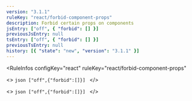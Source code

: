 ```yaml
---
version: "3.1.1"
ruleKey: "react/forbid-component-props"
description: Forbid certain props on components
jsEntry: ["off", { "forbid": [] }]
previousJsEntry: null
tsEntry: ["off", { "forbid": [] }]
previousTsEntry: null
history: [{ "state": "new", "version": "3.1.1" }]
---
```


<RuleInfos 
  configKey="react" 
  ruleKey="react/forbid-component-props" 
>
  <>
    ```json
    ["off",{"forbid":[]}]
    ```
  </>

  <>
    ```json
    ["off",{"forbid":[]}]
    ```
  </>
</RuleInfos>
